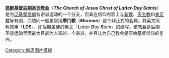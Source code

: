 '''[[耶稣基督后期圣徒教会]]'''（'''''The Church of Jesus Christ of Latter-Day Saints'''''）是为[[基督教|泛基督信仰]]各宗派运动的一个分支，但其在信仰内容上与[[新教]]、[[天主教]]和[[東正教]]等有别，而坊间一般更常用'''摩门教'''（'''''Mormon'''''）这个非正式的名称。其英文简称常用「'''LDS'''」，即后期圣徒的英文「'''''L'''atter '''D'''ay '''S'''aint''」的缩写。该教会是后期圣徒运动里面最大且最为人知的一个宗派，并且认为自己教会是原始基督信仰的复兴。
<noinclude>[[Category:每周图片模板]]</noinclude>